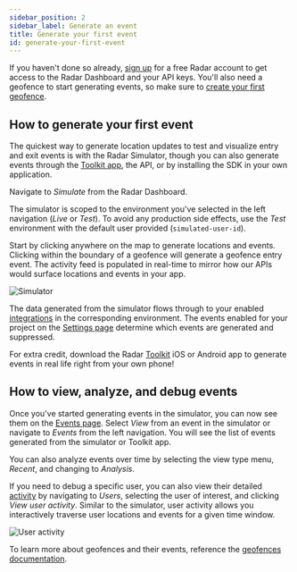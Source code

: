 ```yaml
---
sidebar_position: 2
sidebar_label: Generate an event
title: Generate your first event
id: generate-your-first-event
---
```


If you haven't done so already, [sign up](https://radar.com/signup) for a free Radar account to get access to the Radar Dashboard and your API keys. You'll also need a geofence to start generating events, so make sure to [create your first geofence](/quickstarts/create-your-first-geofence).

## How to generate your first event

The quickest way to generate location updates to test and visualize entry and exit events is with the Radar Simulator, though you can also generate events through the [Toolkit app](/toolkit), the API, or by installing the SDK in your own application.

Navigate to *Simulate* from the Radar Dashboard.

<Alert alertType="info">
  The simulator is scoped to the environment you've selected in the left navigation (<i>Live</i> or <i>Test</i>). To avoid any production side effects, use the <i>Test</i> environment with the default user provided (<code>simulated-user-id</code>).
</Alert>

Start by clicking anywhere on the map to generate locations and events. Clicking within the boundary of a geofence will generate a geofence entry event. The activity feed is populated in real-time to mirror how our APIs would surface locations and events in your app.

![Simulator](/img/quickstarts/simulator.png)

<Alert alertType="info">
  The data generated from the simulator flows through to your enabled <a href="https://radar.com/dashboard/integrations">integrations</a> in the corresponding environment. The events enabled for your project on the <a href="https://radar.com/dashboard/settings">Settings page</a> determine which events are generated and suppressed.
</Alert>

For extra credit, download the Radar [Toolkit](/toolkit) iOS or Android app to generate events in real life right from your own phone!

## How to view, analyze, and debug events

Once you've started generating events in the simulator, you can now see them on the [Events page](https://radar.com/dashboard/events). Select *View* from an event in the simulator or navigate to *Events* from the left navigation. You will see the list of events generated from the simulator or Toolkit app.

You can also analyze events over time by selecting the view type menu, *Recent*, and changing to *Analysis*.

If you need to debug a specific user, you can also view their detailed [activity](/dashboard#user-activity) by navigating to *Users*, selecting the user of interest, and clicking *View user activity*. Similar to the simulator, user activity allows you interactively traverse user locations and events for a given time window.

![User activity](/img/quickstarts/user_activity.png)

To learn more about geofences and their events, reference the [geofences documentation](/documentation/geofences).
